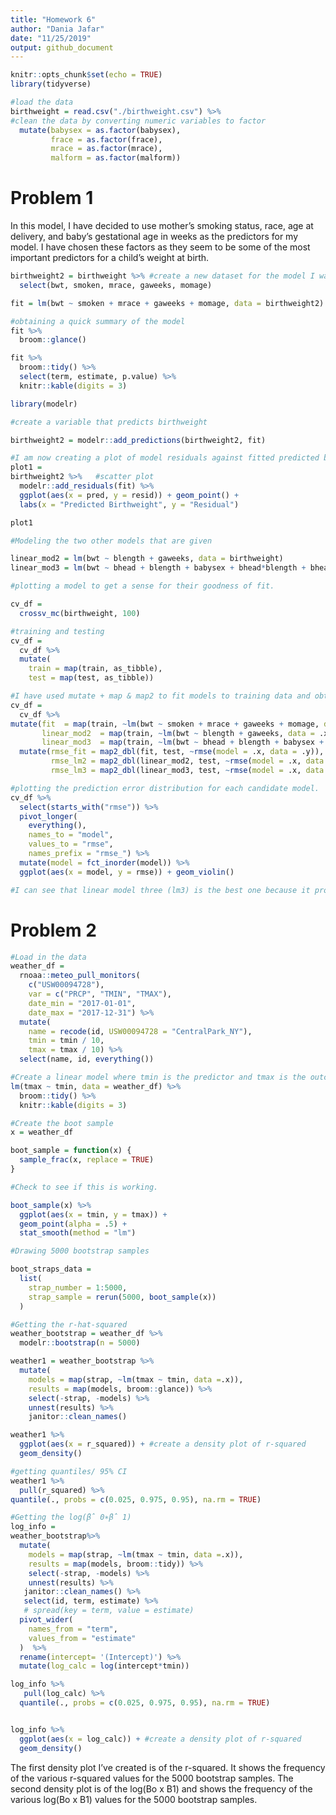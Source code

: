 ```yaml
---
title: "Homework 6"
author: "Dania Jafar"
date: "11/25/2019"
output: github_document
---
```


```r
knitr::opts_chunk$set(echo = TRUE)
library(tidyverse)
```

```r
#load the data
birthweight = read.csv("./birthweight.csv") %>% 
#clean the data by converting numeric variables to factor
  mutate(babysex = as.factor(babysex),
         frace = as.factor(frace),
         mrace = as.factor(mrace),
         malform = as.factor(malform))
```

# Problem 1

In this model, I have decided to use mother's smoking status, race, age at delivery, and baby's gestational age in weeks as the predictors for my model. I have chosen these factors as they seem to be some of the most important predictors for a child's weight at birth. 

```r

birthweight2 = birthweight %>% #create a new dataset for the model I want to generate
  select(bwt, smoken, mrace, gaweeks, momage)

fit = lm(bwt ~ smoken + mrace + gaweeks + momage, data = birthweight2)

#obtaining a quick summary of the model 
fit %>% 
  broom::glance()

fit %>% 
  broom::tidy() %>% 
  select(term, estimate, p.value) %>% 
  knitr::kable(digits = 3)

library(modelr)

#create a variable that predicts birthweight

birthweight2 = modelr::add_predictions(birthweight2, fit)

#I am now creating a plot of model residuals against fitted predicted birthweight values. These predicted values are based on the model I created using the 4 predictors of bwt, smoken, mrace, gaweeks, and momage. 
plot1 = 
birthweight2 %>%   #scatter plot
  modelr::add_residuals(fit) %>% 
  ggplot(aes(x = pred, y = resid)) + geom_point() +
  labs(x = "Predicted Birthweight", y = "Residual")

plot1
```


```r
#Modeling the two other models that are given

linear_mod2 = lm(bwt ~ blength + gaweeks, data = birthweight)
linear_mod3 = lm(bwt ~ bhead + blength + babysex + bhead*blength + bhead*babysex + blength*babysex + bhead*blength*babysex, data = birthweight)

#plotting a model to get a sense for their goodness of fit.

cv_df = 
  crossv_mc(birthweight, 100)

#training and testing
cv_df =
  cv_df %>% 
  mutate(
    train = map(train, as_tibble),
    test = map(test, as_tibble))

#I have used mutate + map & map2 to fit models to training data and obtain corresponding RMSEs for the testing data
cv_df = 
  cv_df %>% 
mutate(fit  = map(train, ~lm(bwt ~ smoken + mrace + gaweeks + momage, data = .x)),
       linear_mod2  = map(train, ~lm(bwt ~ blength + gaweeks, data = .x)),
       linear_mod3  = map(train, ~lm(bwt ~ bhead + blength + babysex + bhead*blength + bhead*babysex + blength*babysex + bhead*blength*babysex, data = .x))) %>% 
  mutate(rmse_fit = map2_dbl(fit, test, ~rmse(model = .x, data = .y)),
         rmse_lm2 = map2_dbl(linear_mod2, test, ~rmse(model = .x, data = .y)),
         rmse_lm3 = map2_dbl(linear_mod3, test, ~rmse(model = .x, data = .y)))

#plotting the prediction error distribution for each candidate model.
cv_df %>% 
  select(starts_with("rmse")) %>% 
  pivot_longer(
    everything(),
    names_to = "model", 
    values_to = "rmse",
    names_prefix = "rmse_") %>% 
  mutate(model = fct_inorder(model)) %>% 
  ggplot(aes(x = model, y = rmse)) + geom_violin()

#I can see that linear model three (lm3) is the best one because it produces the lowest root mean square error. 

```
# Problem 2
```r
#Load in the data
weather_df = 
  rnoaa::meteo_pull_monitors(
    c("USW00094728"),
    var = c("PRCP", "TMIN", "TMAX"), 
    date_min = "2017-01-01",
    date_max = "2017-12-31") %>%
  mutate(
    name = recode(id, USW00094728 = "CentralPark_NY"),
    tmin = tmin / 10,
    tmax = tmax / 10) %>%
  select(name, id, everything())
```
```r

#Create a linear model where tmin is the predictor and tmax is the outcome
lm(tmax ~ tmin, data = weather_df) %>% 
  broom::tidy() %>% 
  knitr::kable(digits = 3)

#Create the boot sample
x = weather_df

boot_sample = function(x) {
  sample_frac(x, replace = TRUE)
}

#Check to see if this is working.

boot_sample(x) %>% 
  ggplot(aes(x = tmin, y = tmax)) + 
  geom_point(alpha = .5) +
  stat_smooth(method = "lm")

#Drawing 5000 bootstrap samples

boot_straps_data = 
  list(
    strap_number = 1:5000,
    strap_sample = rerun(5000, boot_sample(x))
  )

#Getting the r-hat-squared
weather_bootstrap = weather_df %>% 
  modelr::bootstrap(n = 5000) 

weather1 = weather_bootstrap %>% 
  mutate(
    models = map(strap, ~lm(tmax ~ tmin, data =.x)),
    results = map(models, broom::glance)) %>% 
    select(-strap, -models) %>% 
    unnest(results) %>% 
    janitor::clean_names() 

weather1 %>% 
  ggplot(aes(x = r_squared)) + #create a density plot of r-squared
  geom_density()

#getting quantiles/ 95% CI
weather1 %>% 
  pull(r_squared) %>% 
quantile(., probs = c(0.025, 0.975, 0.95), na.rm = TRUE)

#Getting the log(β̂ 0∗β̂ 1)
log_info = 
weather_bootstrap%>% 
  mutate(
    models = map(strap, ~lm(tmax ~ tmin, data =.x)),
    results = map(models, broom::tidy)) %>% 
    select(-strap, -models) %>% 
    unnest(results) %>% 
   janitor::clean_names() %>% 
   select(id, term, estimate) %>% 
   # spread(key = term, value = estimate)
  pivot_wider(
    names_from = "term",
    values_from = "estimate"
  )  %>%
  rename(intercept= '(Intercept)') %>% 
  mutate(log_calc = log(intercept*tmin)) 

log_info %>% 
   pull(log_calc) %>% 
  quantile(., probs = c(0.025, 0.975, 0.95), na.rm = TRUE)


log_info %>% 
  ggplot(aes(x = log_calc)) + #create a density plot of r-squared
  geom_density()
```
The first density plot I've created is of the r-squared. It shows the frequency of the various r-squared values for the 5000 bootstrap samples. The second density plot is of the log(Bo x B1) and shows the frequency of the various log(Bo x B1) values for the 5000 bootstrap samples.



